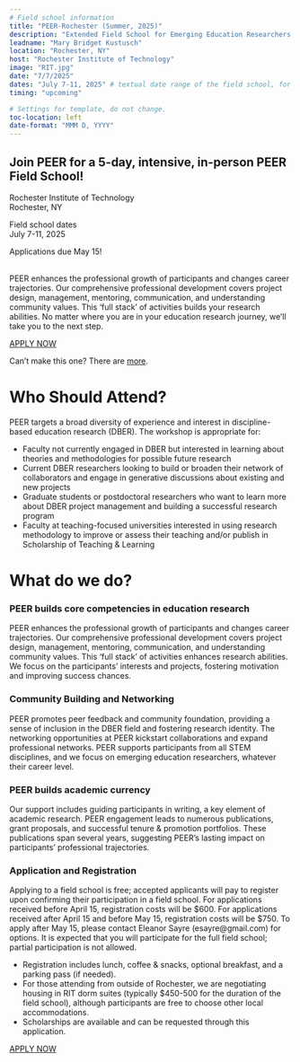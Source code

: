 ```yaml
---
# Field school information
title: "PEER-Rochester (Summer, 2025)"
description: "Extended Field School for Emerging Education Researchers. Welcomes new and returning PEER participants from anywhere in the world."
leadname: "Mary Bridget Kustusch"
location: "Rochester, NY"
host: "Rochester Institute of Technology" 
image: "RIT.jpg"
date: "7/7/2025"
dates: "July 7-11, 2025" # textual date range of the field school, for display purposes.
timing: "upcoming"

# Settings for template, do not change.
toc-location: left
date-format: "MMM D, YYYY"
---
```


## Join PEER for a 5-day, intensive, in-person PEER Field School!

::: {.quarto-listing .quarto-listing-container-grid .list .grid .quarto-listing-cols-3 .bg-info}
::: {.g-col-1 .card .card-body .text-center .bg-info .border-info}
::: {.bi .bi-geo-alt-fill style="font-size: 70px"}
:::

Rochester Institute of Technology<br> Rochester, NY
:::

::: {.g-col-1 .card .card-body .text-center .bg-info .border-info}
::: {.bi .bi-calendar-check-fill style="font-size: 70px"}
:::

Field school dates<br> July 7-11, 2025
:::

::: {.g-col-1 .card .card-body .text-center .bg-info .border-info}
::: {.bi .bi-pencil-square style="font-size: 70px"}
:::

Applications due May 15!
:::
:::
<br>
PEER enhances the professional growth of participants and changes career trajectories. Our comprehensive professional development covers project design, management, mentoring, communication, and understanding community values. This 'full stack' of activities builds your research abilities. No matter where you are in your education research journey, we'll take you to the next step.

[APPLY NOW](https://rit.az1.qualtrics.com/jfe/form/SV_9FenvpjGzEOIVtc){.btn role="button" .btn-primary .rounded-pill}

Can't make this one? There are [more](../index.qmd).

# Who Should Attend?

PEER targets a broad diversity of experience and interest in discipline-based education research (DBER). The workshop is appropriate for:

-   Faculty not currently engaged in DBER but interested in learning about theories and methodologies for possible future research
-   Current DBER researchers looking to build or broaden their network of collaborators and engage in generative discussions about existing and new projects
-   Graduate students or postdoctoral researchers who want to learn more about DBER project management and building a successful research program
-   Faculty at teaching-focused universities interested in using research methodology to improve or assess their teaching and/or publish in Scholarship of Teaching & Learning

# What do we do?

### PEER builds core competencies in education research

PEER enhances the professional growth of participants and changes career trajectories. Our comprehensive professional development covers project design, management, mentoring, communication, and understanding community values. This 'full stack' of activities enhances research abilities. We focus on the participants' interests and projects, fostering motivation and improving success chances.

### Community Building and Networking

PEER promotes peer feedback and community foundation, providing a sense of inclusion in the DBER field and fostering research identity. The networking opportunities at PEER kickstart collaborations and expand professional networks. PEER supports participants from all STEM disciplines, and we focus on emerging education researchers, whatever their career level.

### PEER builds academic currency

Our support includes guiding participants in writing, a key element of academic research. PEER engagement leads to numerous publications, grant proposals, and successful tenure & promotion portfolios. These publications span several years, suggesting PEER's lasting impact on participants’ professional trajectories.

### Application and Registration

Applying to a field school is free; accepted applicants will pay to register upon confirming their participation in a field school. For applications received before April 15, registration costs will be \$600. For applications received after April 15 and before May 15, registration costs will be \$750. To apply after May 15, please contact Eleanor Sayre (esayre@gmail.com) for options. It is expected that you will participate for the full field school; partial participation is not allowed.

* Registration includes lunch, coffee & snacks, optional breakfast, and a parking pass (if needed).
* For those attending from outside of Rochester, we are negotiating housing in RIT dorm suites (typically $450-500 for the duration of the field school), although participants are free to choose other local accommodations.
* Scholarships are available and can be requested through this application.

[APPLY NOW](https://rit.az1.qualtrics.com/jfe/form/SV_9FenvpjGzEOIVtc){.btn role="button" .btn-primary .rounded-pill}

